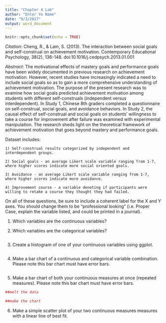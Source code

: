 ```yaml
---
title: "Chapter 4 Lab"
author: "Enter Yo Name"
date: "9/3/2017"
output: word_document
---
```


```r
knitr::opts_chunk$set(echo = TRUE)
```

*Citation*: Cheng, R., & Lam, S. (2013). The interaction between social goals and self-construal on achievement motivation. Contemporary Educational Psychology, 38(2), 136-148. doi:10.1016/j.cedpsych.2013.01.001

*Abstract*: The motivational effects of mastery goals and performance goals have been widely documented in previous research on achievement motivation. However, recent studies have increasingly indicated a need to include social goals so as to gain a more comprehensive understanding of achievement motivation. The purpose of the present research was to examine how social goals predicted achievement motivation among students with different self-construals (independent versus interdependent). In Study 1, Chinese 8th graders completed a questionnaire on self-construal, social goals, and avoidance behaviors. In Study 2, the causal effect of self-construal and social goals on students' willingness to take a course for improvement after failure was examined with experimental manipulation. The research sheds light on the theoretical framework of achievement motivation that goes beyond mastery and performance goals. 

Dataset includes:

    1) Self-construal results categorized by independent and interdependent groups.
    
    2) Social goals - an average Likert scale variable ranging from 1-7, where higher scores indicate more social oriented goals.
    
    3) Avoidance - an average Likert scale variable ranging from 1-7, where higher scores indicate more avoidance.
    
    4) Improvement course - a variable denoting if participants were willing to retake a course they thought they had failed.

On all of these questions, be sure to include a coherent label for the X and Y axes.  You should change them to be "professional looking" (i.e. Proper Case, explain the variable listed, and could be printed in a journal).

1)	Which variables are the continuous variables?

2)	Which variables are the categorical variables?

```r

```


3)	Create a histogram of one of your continuous variables using ggplot.

```r

```


4)	Make a bar chart of a continuous and categorical variable combination. Please note this bar chart must have error bars.

```r

```

5)	Make a bar chart of both your continuous measures at once (repeated measures). Please note this bar chart must have error bars.

```r
##melt the data

##make the chart

```

6)	Make a simple scatter plot of your two continuous measures measures with a linear line of best fit.

```r

```



